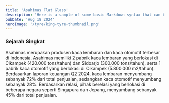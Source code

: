 ```yaml
---
title: 'Asahimas Flat Glass'
description: 'Here is a sample of some basic Markdown syntax that can be used when writing Markdown content in Astro.'
pubDate: 'Aug 18 2024'
heroImage: '/tyre/king-tyre-thumbnail.png'
---
```



### Sejarah Singkat
Asahimas merupakan produsen kaca lembaran dan kaca otomotif terbesar di Indonesia. Asahimas memiliki 2 pabrik
kaca lembaran yang berlokasi di Cikampek (420.000 tons/tahun) dan Sidoarjo (300.000 tons/tahun), serta 1 pabrik
kaca otomotif yang berlokasi di Cikampek (5.800.000 m2/tahun). Berdasarkan laporan keuangan Q2 2024, kaca lembaran
menyumbang sebanyak 72% dari total penjualan, sedangkan kaca otomotif menyumbang sebanyak 28%. Berdasarkan relasi, 
pihak berelasi yang berlokasi di beberapa negara seperti Singapura dan Jepang, menyumbang sebanyak 45% dari total
penjualan.